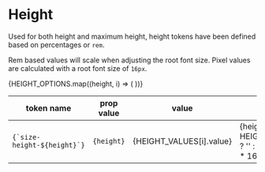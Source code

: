 
<Meta
  title="Design Tokens/Height"
/>

# Height

Used for both height and maximum height, height tokens have been defined based on percentages or `rem`.

Rem based values will scale when adjusting the root font size. Pixel values are calculated with a root font size of `16px`.

<table>
  <thead>
    <tr>
      <th>token name</th>
      <th>prop value</th>
      <th>value</th>
      <th>px</th>
      <th>notes</th>
    </tr>
  </thead>
  <tbody>
    {HEIGHT_OPTIONS.map((height, i) => (
      <tr key={i}>
        <td><code>{`size-height-${height}`}</code></td>
        <td><code>{height}</code></td>
        <td>{HEIGHT_VALUES[i].value}</td>
        <td>{height === 'base' ? '16' : HEIGHT_VALUES[i].value.includes('%') ? '' : HEIGHT_VALUES[i].original.value * 16}</td>
        <td>{HEIGHT_VALUES[i].original.comment}</td>
      </tr>
    ))}
  </tbody>
</table>

